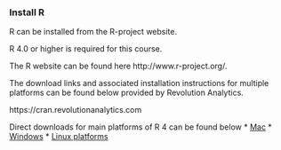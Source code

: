 
### Install R

R can be installed from the R-project website.

R 4.0 or higher is required for this course.

The R website can be found here http://www.r-project.org/.

The download links and associated installation instructions  for multiple platforms can be found below provided by Revolution Analytics.

https://cran.revolutionanalytics.com

Direct downloads for main platforms of R 4 can be found below
* [Mac](https://cran.revolutionanalytics.com/bin/macosx/R-4.0.0.pkg)
* [Windows](https://cran.revolutionanalytics.com/bin/windows/base/R-4.0.0-win.exe)
* [Linux platforms](https://cran.revolutionanalytics.com)


